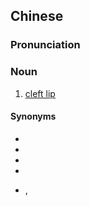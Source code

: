 {{also|唇裂}}
==Chinese==
{{zh-forms|s=唇裂|t2=唇裂}}
{{wikipedia|lang=zh}}

===Pronunciation===
{{zh-pron
|m=chúnliè
|c=seon4 lit6
|cat=n
}}

===Noun===
{{zh-noun}}

# {{lb|zh|pathology}} [[cleft lip]]

====Synonyms====
* {{zh-l|兔脣}}
* {{zh-l|兔缺}}
* {{zh-l|缺脣}}
* {{zh-l|缺嘴}}
* {{zh-l|豁嘴}}, {{zh-l|豁嘴子}}